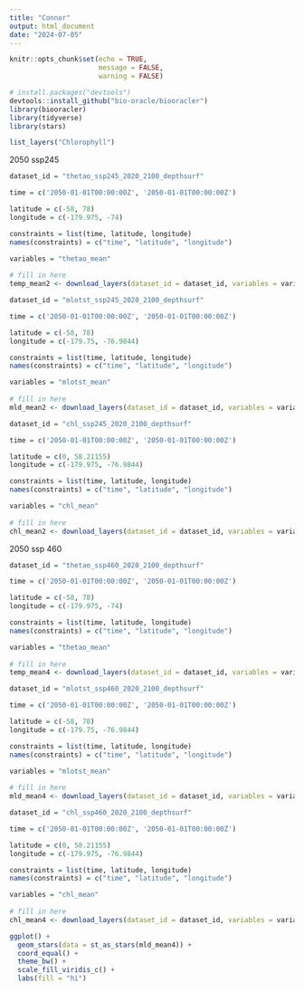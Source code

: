 ```yaml
---
title: "Connor"
output: html_document
date: "2024-07-05"
---
```


```r
knitr::opts_chunk$set(echo = TRUE,
                      message = FALSE,
                      warning = FALSE)
```

```r
# install.packages("devtools")
devtools::install_github("bio-oracle/biooracler")
library(biooracler)
library(tidyverse)
library(stars)
```

```r
list_layers("Chlorophyll")
```

2050 ssp245
```r
dataset_id = "thetao_ssp245_2020_2100_depthsurf"

time = c('2050-01-01T00:00:00Z', '2050-01-01T00:00:00Z')

latitude = c(-58, 78) 
longitude = c(-179.975, -74) 

constraints = list(time, latitude, longitude)
names(constraints) = c("time", "latitude", "longitude")

variables = "thetao_mean"
              
# fill in here
temp_mean2 <- download_layers(dataset_id = dataset_id, variables = variables, constraints = constraints)
```

```r
dataset_id = "mlotst_ssp245_2020_2100_depthsurf"

time = c('2050-01-01T00:00:00Z', '2050-01-01T00:00:00Z')

latitude = c(-58, 78) 
longitude = c(-179.75, -76.9844) 

constraints = list(time, latitude, longitude)
names(constraints) = c("time", "latitude", "longitude")

variables = "mlotst_mean"
              
# fill in here
mld_mean2 <- download_layers(dataset_id = dataset_id, variables = variables, constraints = constraints)
```

```r
dataset_id = "chl_ssp245_2020_2100_depthsurf"

time = c('2050-01-01T00:00:00Z', '2050-01-01T00:00:00Z')

latitude = c(0, 58.21155) 
longitude = c(-179.975, -76.9844) 

constraints = list(time, latitude, longitude)
names(constraints) = c("time", "latitude", "longitude")

variables = "chl_mean"
              
# fill in here
chl_mean2 <- download_layers(dataset_id = dataset_id, variables = variables, constraints = constraints)
```

2050 ssp 460
```r
dataset_id = "thetao_ssp460_2020_2100_depthsurf"

time = c('2050-01-01T00:00:00Z', '2050-01-01T00:00:00Z')

latitude = c(-58, 78) 
longitude = c(-179.975, -74) 

constraints = list(time, latitude, longitude)
names(constraints) = c("time", "latitude", "longitude")

variables = "thetao_mean"
              
# fill in here
temp_mean4 <- download_layers(dataset_id = dataset_id, variables = variables, constraints = constraints)
```

```r
dataset_id = "mlotst_ssp460_2020_2100_depthsurf"

time = c('2050-01-01T00:00:00Z', '2050-01-01T00:00:00Z')

latitude = c(-58, 78) 
longitude = c(-179.75, -76.9844) 

constraints = list(time, latitude, longitude)
names(constraints) = c("time", "latitude", "longitude")

variables = "mlotst_mean"
              
# fill in here
mld_mean4 <- download_layers(dataset_id = dataset_id, variables = variables, constraints = constraints)
```

```r
dataset_id = "chl_ssp460_2020_2100_depthsurf"

time = c('2050-01-01T00:00:00Z', '2050-01-01T00:00:00Z')

latitude = c(0, 58.21155) 
longitude = c(-179.975, -76.9844) 

constraints = list(time, latitude, longitude)
names(constraints) = c("time", "latitude", "longitude")

variables = "chl_mean"
              
# fill in here
chl_mean4 <- download_layers(dataset_id = dataset_id, variables = variables, constraints = constraints)
```

```r
ggplot() +
  geom_stars(data = st_as_stars(mld_mean4)) +
  coord_equal() +
  theme_bw() +
  scale_fill_viridis_c() +
  labs(fill = "hi")
```

